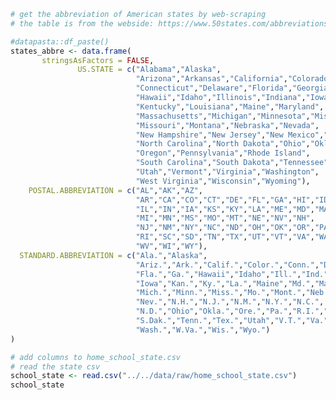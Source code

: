 ```r
# get the abbreviation of American states by web-scraping
# the table is from the webside: https://www.50states.com/abbreviations.htm

#datapasta::df_paste()
states_abbre <- data.frame(
       stringsAsFactors = FALSE,
               US.STATE = c("Alabama","Alaska",
                            "Arizona","Arkansas","California","Colorado",
                            "Connecticut","Delaware","Florida","Georgia",
                            "Hawaii","Idaho","Illinois","Indiana","Iowa","Kansas",
                            "Kentucky","Louisiana","Maine","Maryland",
                            "Massachusetts","Michigan","Minnesota","Mississippi",
                            "Missouri","Montana","Nebraska","Nevada",
                            "New Hampshire","New Jersey","New Mexico","New York",
                            "North Carolina","North Dakota","Ohio","Oklahoma",
                            "Oregon","Pennsylvania","Rhode Island",
                            "South Carolina","South Dakota","Tennessee","Texas",
                            "Utah","Vermont","Virginia","Washington",
                            "West Virginia","Wisconsin","Wyoming"),
    POSTAL.ABBREVIATION = c("AL","AK","AZ",
                            "AR","CA","CO","CT","DE","FL","GA","HI","ID",
                            "IL","IN","IA","KS","KY","LA","ME","MD","MA",
                            "MI","MN","MS","MO","MT","NE","NV","NH",
                            "NJ","NM","NY","NC","ND","OH","OK","OR","PA",
                            "RI","SC","SD","TN","TX","UT","VT","VA","WA",
                            "WV","WI","WY"),
  STANDARD.ABBREVIATION = c("Ala.","Alaska",
                            "Ariz.","Ark.","Calif.","Color.","Conn.","Del.",
                            "Fla.","Ga.","Hawaii","Idaho","Ill.","Ind.",
                            "Iowa","Kan.","Ky.","La.","Maine","Md.","Mass.",
                            "Mich.","Minn.","Miss.","Mo.","Mont.","Neb.",
                            "Nev.","N.H.","N.J.","N.M.","N.Y.","N.C.",
                            "N.D.","Ohio","Okla.","Ore.","Pa.","R.I.","S.C.",
                            "S.Dak.","Tenn.","Tex.","Utah","V.T.","Va.",
                            "Wash.","W.Va.","Wis.","Wyo.")
)
```

```r
# add columns to home_school_state.csv
# read the state csv
school_state <- read.csv("../../data/raw/home_school_state.csv")
school_state
```

